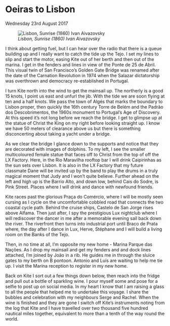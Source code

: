 
# Oeiras to Lisbon 
Wednesday 23rd August 2017

![*Lisbon, Sunrise (1860) Ivan Aivazovsky*](images/LisbonSunrise.jpg)

I think about getting fuel, but I can hear over the radio that there is a queue building up and I really want to catch the tide up the Tejo. I set my lines to slip and start the motor, easing Kite out of her berth and then out of the marina. I get in the fenders and lines in view of the Ponte de 25 de Abril. This visual twin of San Francisco’s Golden Gate Bridge was renamed after the date of the Carnation Revolution in 1974 when the Salazar dictatorship was overthrown and democracy re-established in Portugal.

I turn Kite north into the wind to get the mainsail up. The northerly is a good 15 knots, I point us east and unfurl the jib. With the tide we are soon flying at ten and a half knots. We pass the town of Algés that marks the boundary to Lisbon proper, then quickly the 16th century Torre de Belém and the Padrão dos Descobrimentos, the 1960s monument to Portugal’s Age of Discovery. At this speed it’s not long before we reach the bridge. I get to glimpse up at the statue of Christ the King on my right before looking straight up. I know we have 50 meters of clearance above us but there is something disconcerting about taking a yacht under a bridge.

As we clear the bridge I glance down to the supports and notice that they are decorated with images of dolphins. To my left, I see the smaller multicoloured female statue that faces off to Christ from the top of off the LX Factory. Here, in the Rio Maravilha rooftop bar I will drink Caipirinhas as the sun sets over Lisbon. It is also in the LX Factory that my future classmate Dane will be invited up by the band to play the drums in a truly magical moment that Judy and I won’t quite believe.  Further ahead on the left and high up is the Barrio Alto, and down low, behind Cais do Sodre, is Pink Street. Places where I will drink and dance with newfound friends.

Kite races past the glorious Praça do Comércio, where I will be mostly seen cursing as I cycle on the uncomfortable cobbled road that connects the two coastal cycle path. Behind the cruise ships, Castelo de San Jorge rises above Alfama. Then just after, I spy the prestigious Lux nightclub where I will rediscover the dancer in me after a memorable evening sail back down the river. The riverfront then turns into industrial port until Braco de Prata where, the day after I dance in Lux, Herve, Stéphane and I will build a living room on the Banks of the Tejo.

Then, in no time at all, I’m opposite my new home - Marina Parque das Nações. As I drop my mainsail and get my fenders and and dock lines attached, I’m joined by João in a rib. He guides me in through the sluice gates to my berth on B pontoon. Antonio and Luís are waiting to help me tie up. I visit the Marina reception to register in my new home.

Back on Kite I sort out a few things down below, then reach into the fridge and pull out a bottle of sparkling wine. I pour myself some and pose for a selfie to post up on social media. In my heart I know that I am raising a glass to all the people that helped me to undertake this voyage. I share the bubbles and celebration with my neighbours Serge and Rachel. When the wine is finished and they are gone I switch off Kite's instruments noting from the log that Kite and I have travelled over two thousand five hundred nautical miles together, equivalent to more than a tenth of the way round the world.
